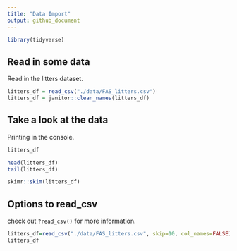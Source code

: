 ```yaml
---
title: "Data Import"
output: github_document
---
```


```r
library(tidyverse)
```

## Read in some data 

Read in the litters dataset. 
```r
litters_df = read_csv("./data/FAS_litters.csv")
litters_df = janitor::clean_names(litters_df)
```


## Take a look at the data

Printing in the console. 

```r
litters_df
```

```r
head(litters_df)
tail(litters_df)
```

```r
skimr::skim(litters_df)
```


## Options to read_csv

check out ` ?read_csv()` for more information. 
```r
litters_df=read_csv("./data/FAS_litters.csv", skip=10, col_names=FALSE)
litters_df
```


